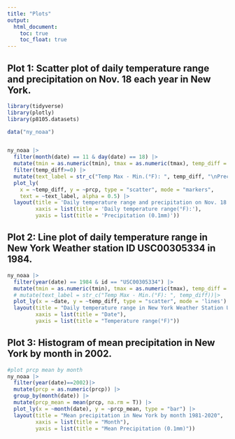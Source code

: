 ```yaml
---
title: "Plots"
output: 
  html_document:
    toc: true
    toc_float: true
---
```


## Plot 1: Scatter plot of daily temperature range and precipitation on Nov. 18 each year in New York.  

```r
library(tidyverse)
library(plotly)
library(p8105.datasets)

data("ny_noaa")


ny_noaa |>
  filter(month(date) == 11 & day(date) == 18) |>
  mutate(tmin = as.numeric(tmin), tmax = as.numeric(tmax), temp_diff = tmax - tmin) |>
  filter(temp_diff>=0) |>
  mutate(text_label = str_c("Temp Max - Min.(°F): ", temp_diff, "\nPrecipitation (0.1mm):", prcp, "\nWeather station ID", id))|>
  plot_ly(
    x = ~temp_diff, y = ~prcp, type = "scatter", mode = "markers",
    text = ~text_label, alpha = 0.5) |>
  layout(title = 'Daily temperature range and precipitation on Nov. 18 each year in New York', 
         xaxis = list(title = 'Daily temperature range(°F):'), 
         yaxis = list(title = 'Precipitation (0.1mm)'))
```

## Plot 2: Line plot of daily temperature range in New York Weather station ID USC00305334 in 1984.  
```r
ny_noaa |>
  filter(year(date) == 1984 & id == "USC00305334") |>
  mutate(tmin = as.numeric(tmin), tmax = as.numeric(tmax), temp_diff = tmax - tmin) |>
  # mutate(text_label = str_c("Temp Max - Min.(°F): ", temp_diff))|>
  plot_ly(x = ~date, y = ~temp_diff, type = "scatter", mode = 'lines') |>
  layout(title = "Daily temperature range in New York Weather Station USC00305334 in 1984", 
         xaxis = list(title = "Date"), 
         yaxis = list(title = "Temperature range(°F)"))


```

## Plot 3: Histogram of mean precipitation in New York by month in 2002.  
```r

#plot prcp mean by month
ny_noaa |>
  filter(year(date)==2002)|>
  mutate(prcp = as.numeric(prcp)) |>
  group_by(month(date)) |>
  mutate(prcp_mean = mean(prcp, na.rm = T)) |>
  plot_ly(x = ~month(date), y = ~prcp_mean, type = "bar") |>
  layout(title = "Mean precipitation in New York by month 1981-2020", 
         xaxis = list(title = "Month"), 
         yaxis = list(title = "Mean Precipitation (0.1mm)")) 


```
